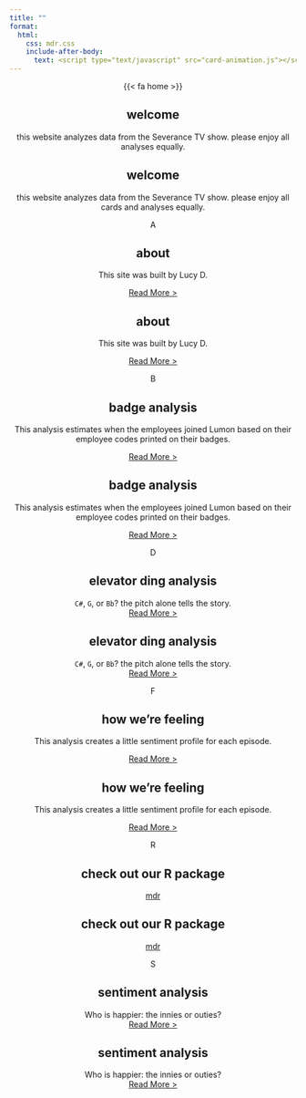 ```yaml
---
title: ""
format: 
  html:
    css: mdr.css
    include-after-body:
      text: <script type="text/javascript" src="card-animation.js"></script>
---
```



<center>


::: {.deck}

::: {.vertical-lines}
:::

::: {.vertical-lines}
:::

::: {.card style="--i: 0;"}

::: {.tab}
{{< fa home >}}
:::

::: {.card--front}

## welcome

this website analyzes data from the Severance TV show. please enjoy all analyses equally.

:::

::: {.card--back}  

## welcome

this website analyzes data from the Severance TV show. please enjoy all cards and analyses equally.

:::

:::

::: {.card style="--i: 1;"}
::: {.tab}
A
:::

::: {.card--front}

## about

This site was built by Lucy D. 

[Read More >](about)
:::

::: {.card--back}  

## about

This site was built by Lucy D. 

[Read More >](about)

:::
:::

::: {.card style="--i: 2;"}
::: {.tab}
B
:::

::: {.card--front}

## badge analysis

This analysis estimates when the employees joined Lumon based on their employee codes printed on their badges.

[Read More >](analysis-badges)
:::

::: {.card--back}  

## badge analysis

This analysis estimates when the employees joined Lumon based on their employee codes printed on their badges.

[Read More >](analysis-badges)

:::
:::

::: {.card style="--i: 3;"}
::: {.tab}
D
:::

::: {.card--front}

## elevator ding analysis

`C#`, `G`, or `Bb`? the pitch alone tells the story.  
[Read More >](analysis-elevator-dings)

:::

::: {.card--back} 

## elevator ding analysis

`C#`, `G`, or `Bb`? the pitch alone tells the story.  
[Read More >](analysis-elevator-dings)

:::
:::

::: {.card style="--i: 4;"}
::: {.tab}
F
:::

::: {.card--front}

## how we're feeling

This analysis creates a little sentiment profile for each episode.

[Read More >](analysis-feeling-over-time)

:::

::: {.card--back} 

## how we're feeling

This analysis creates a little sentiment profile for each episode.

[Read More >](analysis-feeling-over-time)

:::
:::

::: {.card style="--i: 5;"}
::: {.tab}
R
:::

::: {.card--front}

## check out our R package

[mdr](https://lucymcgowan.github.io/mdr/index.html)

:::

::: {.card--back}  

## check out our R package

[mdr](https://lucymcgowan.github.io/mdr/index.html)
:::
:::
    
    
::: {.card style="--i: 6;"}
::: {.tab}
S
:::

::: {.card--front}

## sentiment analysis

Who is happier: the innies or outies?    
[Read More >](analysis-innie-sentiment)


:::

::: {.card--back}  

## sentiment analysis

Who is happier: the innies or outies?    
[Read More >](analysis-innie-sentiment)


:::
:::





    


   
::: {.lines .right}
<span></span>
<span></span>
<span></span>
<span></span>
<span></span>
<span></span>
<span></span>
<span></span>
<span></span>
<span></span> 
<span></span>
<span></span>
<span></span>
<span></span>
<span></span>
<span></span>
<span></span>
<span></span>
<span></span>
<span></span>  
:::

::: {.lines .left}
<span></span>
<span></span>
<span></span>
<span></span>
<span></span>
<span></span>
<span></span>
<span></span>
<span></span>
<span></span>
<span></span>
<span></span>
<span></span>
<span></span>
<span></span>
<span></span>
<span></span>
<span></span>
:::

:::
</center>


